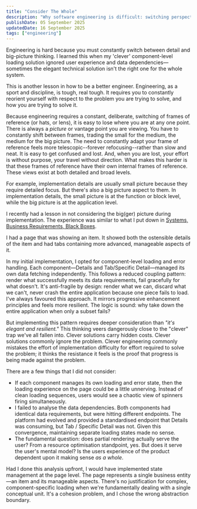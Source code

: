 ```yaml
---
title: "Consider The Whole"
description: "Why software engineering is difficult: switching perspectives and choosing the right abstractions."
publishDate: 05 September 2025
updatedDate: 16 September 2025
tags: ["engineering"]
---
```




<TLDRSection>
	Engineering is hard because you must constantly switch between detail and big-picture thinking. I
	learned this when my 'clever' component-level loading solution ignored user experience and data
	dependencies—sometimes the elegant technical solution isn't the right one for the whole system.
</TLDRSection>

This is another lesson in how to be a better engineer. Engineering, as a sport and discipline, is tough, real tough. It requires you to constantly reorient yourself with respect to the problem you are trying to solve, and how you are trying to solve it.

Because engineering requires a constant, deliberate, switching of frames of reference (or hats, or lens), it is easy to lose where you are at any one point. There is always a _picture_ or vantage point you are viewing. You have to constantly shift between frames, trading the small for the medium, the medium for the big picture. The need to constantly adapt your frame of reference feels more telescopic--forever refocusing--rather than slow and neat. It is easy to get confused and lost. And, when you are lost, your effort is without purpose, your travel without direction. What makes this harder is that these frames of reference have their own internal frames of reference. These views exist at both detailed and broad levels.

For example, implementation details are usually small picture because they require detailed focus. But there's also a big picture aspect to them. In implementation details, the small picture is at the function or block level, while the big picture is at the application level.

I recently had a lesson in not considering the big(ger) picture during implementation. The experience was similar to what I put down in [Systems, Business Requirements, Black Boxes](/posts/business-requirements-systems-blackboxes/).

<CaptionedImage
	src={firstImg}
	alt="Schematic of component composition on page"
	caption="A schematic of the component composition on the page"
/>

I had a page that was showing an item. It showed both the ostensible details of the item and had tabs containing more advanced, manageable aspects of it.

In my initial implementation, I opted for component-level loading and error handling. Each component—Details and Tab/Specific Detail—managed its own data fetching independently. This follows a reduced coupling pattern: render what successfully meets its data requirements, fail gracefully for what doesn't. It's anti-fragile by design: render what we can, discard what we can't, never crash the entire application because one piece fails to load. I've always favoured this approach. It mirrors progressive enhancement principles and feels more resilient. The logic is sound: why take down the entire application when only a subset fails?

But implementing this pattern requires deeper consideration than _"it's elegant and resilient."_ This thinking veers dangerously close to the "clever" trap we've all fallen into. Clever solutions carry hidden costs. Clever solutions commonly ignore the problem. Clever engineering commonly mistakes the effort of implementation difficulty for effort required to solve the problem; it thinks the resistance it feels is the proof that progress is being made against the problem.

There are a few things that I did not consider:

- If each component manages its own loading and error state, then the loading experience on the page could be a little unnerving. Instead of clean loading sequences, users would see a chaotic view of spinners firing simultaneously.
- I failed to analyse the data dependencies. Both components had identical data requirements, but were hitting different endpoints. The platform had evolved and provided a standardised endpoint that Details was consuming, but Tab / Specific Detail was not. Given this convergence, maintaining separate loading states made no sense.
- The fundamental question: does partial rendering actually serve the user? From a resource optimisation standpoint, yes. But does it serve the user's mental model? Is the users experience of the product dependent upon it making sense _as a whole_.

<CaptionedImage
	src={secondImg}
	alt="A schematic of the data requirements of the different comprising components"
	caption="A schematic of the data requirements of the different comprising components"
/>

Had I done this analysis upfront, I would have implemented state management at the page level. The page represents a single business entity—an item and its manageable aspects. There's no justification for complex, component-specific loading when we're fundamentally dealing with a single conceptual unit. It's a cohesion problem, and I chose the wrong abstraction boundary.
